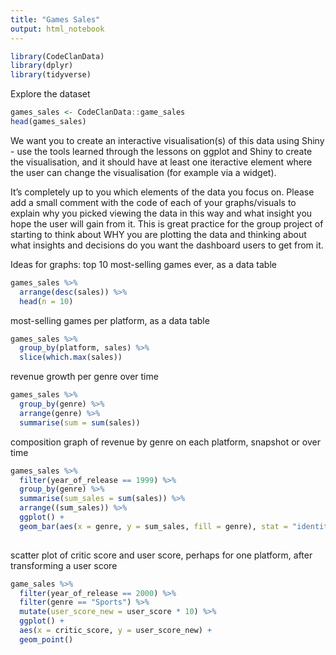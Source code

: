 ```yaml
---
title: "Games Sales"
output: html_notebook
---
```


```r
library(CodeClanData)
library(dplyr)
library(tidyverse)
```

Explore the dataset
```r
games_sales <- CodeClanData::game_sales
head(games_sales)

```
We want you to create an interactive visualisation(s) of this data using Shiny - use the tools learned through the lessons on ggplot and Shiny to create the visualisation, and it should have at least one iteractive element where the user can change the visualisation (for example via a widget).

It’s completely up to you which elements of the data you focus on. Please add a small comment with the code of each of your graphs/visuals to explain why you picked viewing the data in this way and what insight you hope the user will gain from it. This is great practice for the group project of starting to think about WHY you are plotting the data and thinking about what insights and decisions do you want the dashboard users to get from it.

Ideas for graphs:
top 10 most-selling games ever, as a data table


```r
games_sales %>% 
  arrange(desc(sales)) %>% 
  head(n = 10)
```
most-selling games per platform, as a data table
```r
games_sales %>% 
  group_by(platform, sales) %>% 
  slice(which.max(sales))
```
revenue growth per genre over time
```r
games_sales %>% 
  group_by(genre) %>% 
  arrange(genre) %>% 
  summarise(sum = sum(sales))
```

composition graph of revenue by genre on each platform, snapshot or over time
```r
games_sales %>% 
  filter(year_of_release == 1999) %>% 
  group_by(genre) %>% 
  summarise(sum_sales = sum(sales)) %>% 
  arrange((sum_sales)) %>% 
  ggplot() +
  geom_bar(aes(x = genre, y = sum_sales, fill = genre), stat = "identity") 
  
```
scatter plot of critic score and user score, perhaps for one platform, after transforming a user score
```r
game_sales %>% 
  filter(year_of_release == 2000) %>% 
  filter(genre == "Sports") %>% 
  mutate(user_score_new = user_score * 10) %>% 
  ggplot() +
  aes(x = critic_score, y = user_score_new) +
  geom_point()
```

